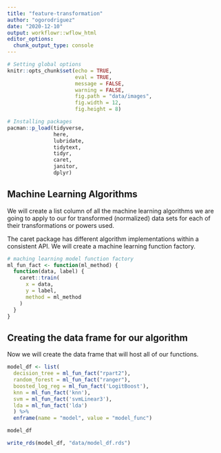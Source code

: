```yaml
---
title: "feature-transformation"
author: "ogorodriguez"
date: "2020-12-10"
output: workflowr::wflow_html
editor_options:
  chunk_output_type: console
---
```



```r
# Setting global options
knitr::opts_chunk$set(echo = TRUE,
                      eval = TRUE,
                      message = FALSE,
                      warning = FALSE,
                      fig.path = "data/images",
                      fig.width = 12,
                      fig.height = 8)
```

```r
# Installing packages
pacman::p_load(tidyverse,
               here,
               lubridate,
               tidytext,
               tidyr,
               caret,
               janitor,
               dplyr)
```

## Machine Learning Algorithms

We will create a list column of all the machine learning algorithms we are going to apply to our for transformed (normalized) data sets for each of their transformations or powers used.

The caret package has different algorithm implementations within a consistent API.  We will create a machine learning function factory.

```r
# maching learning model function factory
ml_fun_fact <- function(ml_method) {
  function(data, label) {
    caret::train(
      x = data,
      y = label,
      method = ml_method
    )
  }
}

```

## Creating the data frame for our algorithm

Now we will create the data frame that will host all of our functions.


  
```r
model_df <- list(
  decision_tree = ml_fun_fact("rpart2"),
  random_forest = ml_fun_fact("ranger"),
  boosted_log_reg = ml_fun_fact('LogitBoost'),
  knn = ml_fun_fact('knn'),
  svm = ml_fun_fact('svmLinear3'),
  lda = ml_fun_fact('lda')
  ) %>% 
  enframe(name = "model", value = "model_func")

model_df
```
  

```r
write_rds(model_df, "data/model_df.rds")
```






















